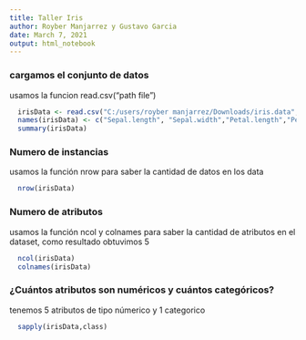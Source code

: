 ```yaml
---
title: Taller Iris
author: Royber Manjarrez y Gustavo Garcia
date: March 7, 2021
output: html_notebook
---
```

### cargamos el conjunto de datos

usamos la funcion read.csv("path file")
```r
  irisData <- read.csv("C:/users/royber manjarrez/Downloads/iris.data", header = FALSE, stringsAsFactors = TRUE)
  names(irisData) <- c("Sepal.length", "Sepal.width","Petal.length","Petal.width", "Species")
  summary(irisData)
```
### Numero de instancias

usamos la función nrow para saber la cantidad de datos en los data

```r
  nrow(irisData)
```
### Numero de atributos

usamos la función ncol y colnames para saber la cantidad de atributos en el dataset, como resultado obtuvimos 5
```r
  ncol(irisData)
  colnames(irisData)
```
###  ¿Cuántos atributos son numéricos y cuántos categóricos?

tenemos 5 atributos de tipo númerico y 1 categorico
```r
  sapply(irisData,class)
```